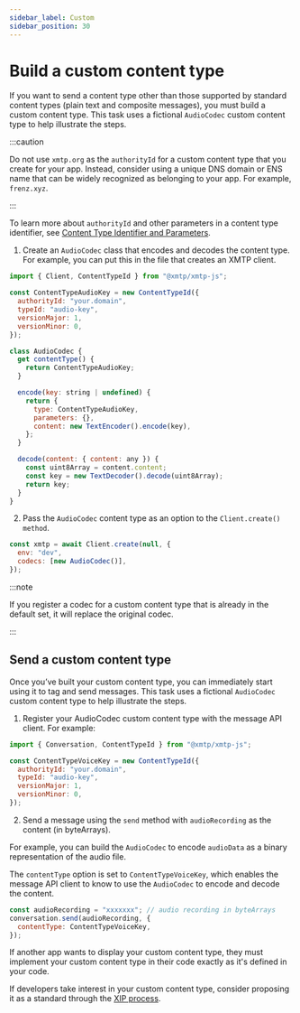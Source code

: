 ```yaml
---
sidebar_label: Custom
sidebar_position: 30
---
```


# Build a custom content type

If you want to send a content type other than those supported by standard content types (plain text and composite messages), you must build a custom content type. This task uses a fictional `AudioCodec` custom content type to help illustrate the steps.

:::caution

Do not use `xmtp.org` as the `authorityId` for a custom content type that you create for your app. Instead, consider using a unique DNS domain or ENS name that can be widely recognized as belonging to your app. For example, `frenz.xyz`.

:::

To learn more about `authorityId` and other parameters in a content type identifier, see [Content Type Identifier and Parameters](https://github.com/xmtp/XIPs/blob/ae6fc638332f57f918d82a096f69b1e79df0bd0a/XIPs/xip-5-message-content-types.md#content-type-identifier-and-parameters).

1. Create an `AudioCodec` class that encodes and decodes the content type. For example, you can put this in the file that creates an XMTP client.

```jsx
import { Client, ContentTypeId } from "@xmtp/xmtp-js";

const ContentTypeAudioKey = new ContentTypeId({
  authorityId: "your.domain",
  typeId: "audio-key",
  versionMajor: 1,
  versionMinor: 0,
});

class AudioCodec {
  get contentType() {
    return ContentTypeAudioKey;
  }

  encode(key: string | undefined) {
    return {
      type: ContentTypeAudioKey,
      parameters: {},
      content: new TextEncoder().encode(key),
    };
  }

  decode(content: { content: any }) {
    const uint8Array = content.content;
    const key = new TextDecoder().decode(uint8Array);
    return key;
  }
}
```

2. Pass the `AudioCodec` content type as an option to the `Client.create() method`.

```javascript
const xmtp = await Client.create(null, {
  env: "dev",
  codecs: [new AudioCodec()],
});
```

:::note

If you register a codec for a custom content type that is already in the default set, it will replace the original codec.

:::

## Send a custom content type

Once you’ve built your custom content type, you can immediately start using it to tag and send messages. This task uses a fictional `AudioCodec` custom content type to help illustrate the steps.

1. Register your AudioCodec custom content type with the message API client. For example:

```javascript
import { Conversation, ContentTypeId } from "@xmtp/xmtp-js";

const ContentTypeVoiceKey = new ContentTypeId({
  authorityId: "your.domain",
  typeId: "audio-key",
  versionMajor: 1,
  versionMinor: 0,
});
```

2. Send a message using the `send` method with `audioRecording` as the content (in byteArrays).

For example, you can build the `AudioCodec` to encode `audioData` as a binary representation of the audio file.

The `contentType` option is set to `ContentTypeVoiceKey`, which enables the message API client to know to use the `AudioCodec` to encode and decode the content.

```javascript
const audioRecording = "xxxxxxx"; // audio recording in byteArrays
conversation.send(audioRecording, {
  contentType: ContentTypeVoiceKey,
});
```

If another app wants to display your custom content type, they must implement your custom content type in their code exactly as it's defined in your code.

If developers take interest in your custom content type, consider proposing it as a standard through the [XIP process](https://github.com/xmtp/XIPs#readme).
